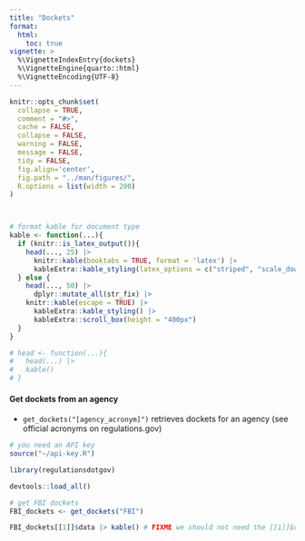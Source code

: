 ```yaml
---
title: "Dockets"
format: 
  html:
    toc: true
vignette: >
  %\VignetteIndexEntry{dockets}
  %\VignetteEngine{quarto::html}
  %\VignetteEncoding{UTF-8}
---
```


```r
knitr::opts_chunk$set(
  collapse = TRUE,
  comment = "#>",
  cache = FALSE,
  collapse = FALSE,
  warning = FALSE,
  message = FALSE,
  tidy = FALSE,
  fig.align='center',
  fig.path = "../man/figures/",
  R.options = list(width = 200)
)



# format kable for document type 
kable <- function(...){
  if (knitr::is_latex_output()){
    head(..., 25) |>
      knitr::kable(booktabs = TRUE, format = 'latex') |>
      kableExtra::kable_styling(latex_options = c("striped", "scale_down", "HOLD_position"))
  } else {
    head(..., 50) |>
      dplyr::mutate_all(str_fix) |>
    knitr::kable(escape = TRUE) |>
      kableExtra::kable_styling() |>
      kableExtra::scroll_box(height = "400px")
  }
}

# head <- function(...){
#   head(...) |> 
#   kable() 
# }
```



#### Get dockets from an agency

- `get_dockets("[agency_acronym]")` retrieves dockets for an agency (see official acronyms on regulations.gov)

```r
# you need an API key
source("~/api-key.R")

library(regulationsdotgov)

devtools::load_all()
```

```r

# get FBI dockets
FBI_dockets <- get_dockets("FBI")

FBI_dockets[[1]]$data |> kable() # FIXME we should not need the [[1]]$data when this no longer returns a list
```
